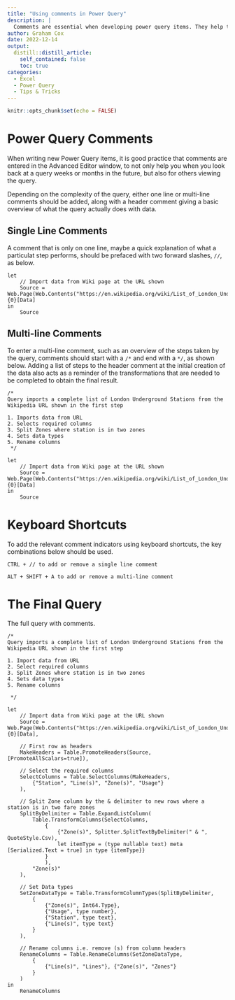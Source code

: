 ```yaml
---
title: "Using comments in Power Query"
description: |
  Comments are essential when developing power query items. They help to remind users what is happening and also for you develop the initial query.
author: Graham Cox
date: 2022-12-14
output:
  distill::distill_article:
    self_contained: false
    toc: true
categories:
  - Excel
  - Power Query
  - Tips & Tricks
---
```



```r
knitr::opts_chunk$set(echo = FALSE)
```
```{=html}
<style>
d-article li {
margin-bottom: 2px
}

d-article code {
color: #595959;
font-size: 70%
}

</style>
```

# Power Query Comments

When writing new Power Query items, it is good practice that comments are entered in the Advanced Editor window, to not only help you when you look back at a query weeks or months in the future, but also for others viewing the query.

Depending on the complexity of the query, either one line or multi-line comments should be added, along with a header comment giving a basic overview of what the query actually does with data.

## Single Line Comments

A comment that is only on one line, maybe a quick explanation of what a particulat step performs, should be prefaced with two forward slashes, `//`, as below.

```
let
    // Import data from Wiki page at the URL shown
    Source = Web.Page(Web.Contents("https://en.wikipedia.org/wiki/List_of_London_Underground_stations")){0}[Data]
in
    Source
```

## Multi-line Comments

To enter a multi-line comment, such as an overview of the steps taken by the query, comments should start with a `/*` and end with a `*/`, as shown below. Adding a list of steps to the header comment at the initial creation of the data also acts as a reminder of the transformations that are needed to be completed to obtain the final result.

```
/* 
Query imports a complete list of London Underground Stations from the Wikipedia URL shown in the first step

1. Imports data from URL
2. Selects required columns
3. Split Zones where station is in two zones
4. Sets data types
5. Rename columns
 */

let
    // Import data from Wiki page at the URL shown
    Source = Web.Page(Web.Contents("https://en.wikipedia.org/wiki/List_of_London_Underground_stations")){0}[Data]
in
    Source
```

# Keyboard Shortcuts

To add the relevant comment indicators using keyboard shortcuts, the key combinations below should be used.

```
CTRL + // to add or remove a single line comment

ALT + SHIFT + A to add or remove a multi-line comment
```

# The Final Query

The full query with comments.

```
/* 
Query imports a complete list of London Underground Stations from the Wikipedia URL shown in the first step

1. Import data from URL
2. Select required columns
3. Split Zones where station is in two zones
4. Sets data types
5. Rename columns

 */

let
    // Import data from Wiki page at the URL shown
    Source = Web.Page(Web.Contents("https://en.wikipedia.org/wiki/List_of_London_Underground_stations")){0}[Data],

    // First row as headers
    MakeHeaders = Table.PromoteHeaders(Source, [PromoteAllScalars=true]),

    // Select the required columns
    SelectColumns = Table.SelectColumns(MakeHeaders,
        {"Station", "Line(s)", "Zone(s)", "Usage"}
    ),

    // Split Zone column by the & delimiter to new rows where a station is in two fare zones
    SplitByDelimiter = Table.ExpandListColumn(
        Table.TransformColumns(SelectColumns, 
            {
                {"Zone(s)", Splitter.SplitTextByDelimiter(" & ", QuoteStyle.Csv), 
                let itemType = (type nullable text) meta [Serialized.Text = true] in type {itemType}}
            }
            ), 
        "Zone(s)"
    ),

    // Set Data types
    SetZoneDataType = Table.TransformColumnTypes(SplitByDelimiter,
        {
            {"Zone(s)", Int64.Type}, 
            {"Usage", type number}, 
            {"Station", type text}, 
            {"Line(s)", type text}
        }
    ),

    // Rename columns i.e. remove (s) from column headers
    RenameColumns = Table.RenameColumns(SetZoneDataType,
        {
            {"Line(s)", "Lines"}, {"Zone(s)", "Zones"}
        }
    )
in
    RenameColumns

```